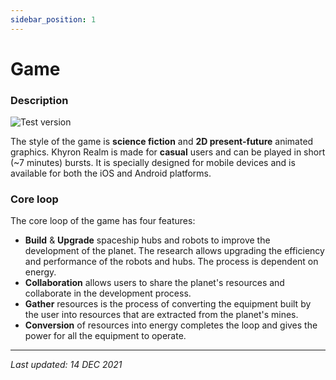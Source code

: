 ```yaml
---
sidebar_position: 1
---
```


# Game

### Description

![Test version](/img/wiki/test_version.png)

The style of the game is **science fiction** and **2D present-future** animated graphics.
Khyron Realm is made for **casual** users and can be played in short (~7 minutes) bursts.
It is specially designed for mobile devices and is available for both the iOS and Android platforms.

### Core loop


<DocusaurusSvg />

The core loop of the game has four features:
* **Build** & **Upgrade** spaceship hubs and robots to improve the development of the planet. The research allows upgrading the efficiency and performance of the robots and hubs. The process is dependent on energy.
* **Collaboration** allows users to share the planet's resources and collaborate in the development process.
* **Gather** resources is the process of converting the equipment built by the user into resources that are extracted from the planet's mines.
* **Conversion** of resources into energy completes the loop and gives the power for all the equipment to operate.

---

*Last updated: 14 DEC 2021*
